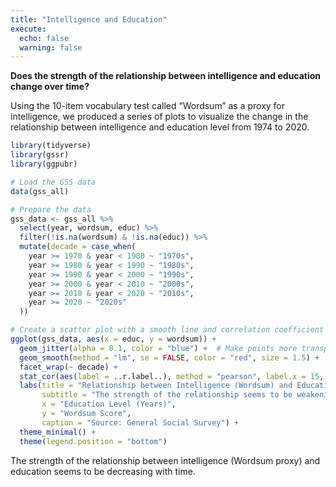 ```yaml
---
title: "Intelligence and Education"
execute: 
  echo: false
  warning: false
---
```


**Does the strength of the relationship between intelligence and education change over time?**

Using the 10-item vocabulary test called "Wordsum" as a proxy for intelligence, we produced a series of plots to visualize the change in the relationship between intelligence and education level from 1974 to 2020. \n \n

```r
library(tidyverse)
library(gssr)
library(ggpubr)

# Load the GSS data
data(gss_all)

# Prepare the data
gss_data <- gss_all %>%
  select(year, wordsum, educ) %>%
  filter(!is.na(wordsum) & !is.na(educ)) %>%
  mutate(decade = case_when(
    year >= 1970 & year < 1980 ~ "1970s",
    year >= 1980 & year < 1990 ~ "1980s",
    year >= 1990 & year < 2000 ~ "1990s",
    year >= 2000 & year < 2010 ~ "2000s",
    year >= 2010 & year < 2020 ~ "2010s",
    year >= 2020 ~ "2020s"
  ))

# Create a scatter plot with a smooth line and correlation coefficient by decade
ggplot(gss_data, aes(x = educ, y = wordsum)) +
  geom_jitter(alpha = 0.1, color = "blue") +  # Make points more transparent
  geom_smooth(method = "lm", se = FALSE, color = "red", size = 1.5) +  # Increase line width and change color
  facet_wrap(~ decade) +
  stat_cor(aes(label = ..r.label..), method = "pearson", label.x = 15, label.y = 11, size = 4, color = "black") +  # Add correlation coefficient
  labs(title = "Relationship between Intelligence (Wordsum) and Education Level by Decade",
       subtitle = "The strength of the relationship seems to be weakening with time",
       x = "Education Level (Years)",
       y = "Wordsum Score",
       caption = "Source: General Social Survey") +
  theme_minimal() +
  theme(legend.position = "bottom")
```

The strength of the relationship between intelligence (Wordsum proxy) and education seems to be decreasing with time.
